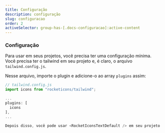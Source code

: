 ```yaml
---
title: Configuração
description: configuração
slug: configuracao
order: 2
activeSelector: group-has-[.docs-configuracao]:active-content
---
```



### Configuração

Para usar <RocketIconsTextDefault /> em seus projetos, você precisa ter uma configuração mínima.  
Você precisa ter o tailwind em seu projeto e, é claro, o arquivo `tailwind.config.js`.

Nesse arquivo, importe o plugin e adicione-o ao array `plugins` assim:

```js
// tailwind.config.js
import icons from "rocketicons/tailwind";

...
plugins: [
  icons
],
...

Depois disso, você pode usar <RocketIconsTextDefault /> em seu projeto.